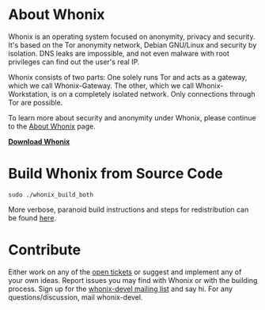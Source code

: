 <!--
# This file is part of Whonix
# Copyright (C) 2012 - 2013 adrelanos <adrelanos at riseup dot net>
# See the file COPYING for copying conditions.
-->

= About Whonix =

Whonix is an operating system focused on anonymity, privacy and security. It's based on the Tor anonymity network, Debian GNU/Linux and security by isolation. DNS leaks are impossible, and not even malware with root privileges can find out the user's real IP.

Whonix consists of two parts: One solely runs Tor and acts as a gateway, which we call Whonix-Gateway. The other, which we call Whonix-Workstation, is on a completely isolated network. Only connections through Tor are possible.

To learn more about security and anonymity under Whonix, please continue to the [https://www.whonix.org/wiki/About About Whonix] page.

'''[https://www.whonix.org/wiki/Download Download Whonix]'''

= Build Whonix from Source Code =

<pre>
sudo ./whonix_build_both
</pre>

More verbose, paranoid build instructions and steps for redistribution can be found [https://www.whonix.org/wiki/Dev/Build_Documentation here].

= Contribute =

Either work on any of the [https://github.com/Whonix/Whonix/issues open tickets] or suggest and implement any of your own ideas. Report issues you may find with Whonix or with the building process. Sign up for the [https://www.whonix.org/cgi-bin/mailman/listinfo/whonix-devel whonix-devel mailing list] and say hi. For any questions/discussion, mail whonix-devel.
